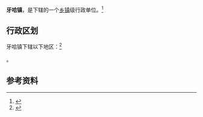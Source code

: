 {{中国乡级行政区|65/29/23/105/000}}

'''牙哈镇'''，是{{PRC admin/fullname|65/29/23/105/000|3}}下辖的一个[[乡镇|乡镇]]级行政单位。<ref>{{PRC admin/ref sgc|{{PRC admin/parent|65/29/23/105/000}}}}</ref>

== 行政区划 ==

牙哈镇下辖以下地区：<ref>{{PRC admin/ref sgc|65/29/23/105/000}}</ref>

{{PRC admin/children|65/29/23/105/000}}。

== 参考资料 ==

{{reflist}}

{{行政区划小作品}}
{{PRC admin/navcat|65/29/23/105/000}}